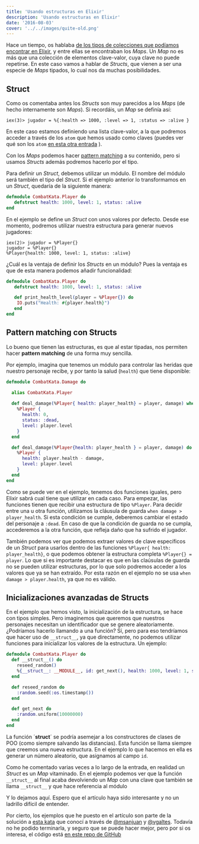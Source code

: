 ```yaml
---
title: 'Usando estructuras en Elixir'
description: 'Usando estructuras en Elixir'
date: '2016-08-03'
cover: '../../images/quite-old.png'
---
```


Hace un tiempo, os hablaba [de los tipos de colecciones que podíamos encontrar en Elixir](https://charlascylon.com/2016-03-21-tipos-colecciones-Elixir), y entre ellas se encontraban los *Maps*. Un *Map* no es más que una colección de elementos clave-valor, cuya clave no puede repetirse. En este caso vamos a hablar de *Structs*, que vienen a ser una especie de *Maps* tipados, lo cual nos da muchas posibilidades.

## Struct

Como os comentaba antes los *Structs* son muy parecidos a los *Maps* (de hecho internamente son *Maps*). Si recordáis, un *Map* se definía así:

```
iex(3)> jugador = %{:health => 1000, :level => 1, :status => :alive }
```

En este caso estamos definiendo una lista clave-valor, a la que podremos acceder a través de los `atom` que hemos usado como claves (puedes ver qué son los `atom` [en esta otra entrada](https://charlascylon.com/2016-03-02-los-atoms-en-elixir) ).

Con los *Maps* podemos hacer [pattern matching](https://charlascylon.com/2016-02-24-Elixir-y-el-pattern-matching) a su contenido, pero si usamos *Structs* además podremos hacerlo por el tipo.

Para definir un *Struct*, debemos utilizar un módulo. El nombre del módulo será también el tipo del *Struct*. Si el ejemplo anterior lo transformamos en un *Struct*, quedaría de la siguiente manera:

```elixir
defmodule CombatKata.Player do
   defstruct health: 1000, level: 1, status: :alive  
end
```                                                                                           
En el ejemplo se define un *Struct* con unos valores por defecto. Desde ese momento, podremos utilizar nuestra estructura para generar nuevos jugadores:

```
iex(2)> jugador = %Player{}
jugador = %Player{}
%Player{health: 1000, level: 1, status: :alive}
```

¿Cuál es la ventaja de definir los *Structs* en un módulo? Pues la ventaja es que de esta manera podemos añadir funcionalidad:

```elixir
defmodule CombatKata.Player do
   defstruct health: 1000, level: 1, status: :alive

   def print_health_level(player = %Player{}) do
    IO.puts("Health: #{player.health}")
   end
end
```

## Pattern matching con Structs

Lo bueno que tienen las estructuras, es que al estar tipadas, nos permiten hacer **pattern matching** de una forma muy sencilla.

Por ejemplo, imagina que tenemos un módulo para controlar las heridas que nuestro personaje recibe, y por tanto la salud (`health`) que tiene disponible:

``` elixir
defmodule CombatKata.Damage do

  alias CombatKata.Player
 
  def deal_damage(%Player{ health: player_health} = player, damage) when damage > player_health do
    %Player {
      health: 0,
      status: :dead,
      level: player.level
    }
  end  

  def deal_damage(%Player{health: player_health } = player, damage) do
    %Player {
      health: player.health - damage,
      level: player.level     
    }
  end
end
```

Como se puede ver en el ejemplo, tenemos dos funciones iguales, pero Elixir sabrá cual tiene que utilizar en cada caso. Para empezar, las funciones tienen que recibir una estructura de tipo `%Player`. Para decidir entre una u otra función, utilizamos la cláusula  de guarda `when damage > player_health`. Si esta condición se cumple, deberemos cambiar el estado del personaje a `:dead`. En caso de que la condición de guarda no se cumpla, accederemos a la otra función, que refleja daño que ha sufrido el jugador.

También podemos ver que podemos extraer valores de clave específicos de un *Struct* para usarlos dentro de las funciones `%Player{ health: player_health}`, o que podemos obtener la estructura completa `%Player{} = player`. Lo que si es importante destacar es que en las claúsulas de guarda no se pueden utilizar estructuras, por lo que solo podremos acceder a los valores que ya se han extraído. Por esta razón en el ejemplo no se usa `when damage > player.health`, ya que no es válido.

## Inicializaciones avanzadas de Structs

En el ejemplo que hemos visto, la inicialización de la estructura, se hace con tipos simples. Pero imaginemos que queremos que nuestros personajes necesitan un identificador que se genere aleatoriamente. ¿Podríamos hacerlo llamando a una función? Sí, pero para eso tendríamos que hacer uso de `__struct__`, ya que directamente, no podemos utilizar funciones para inicializar los valores de la estructura. Un ejemplo:

```elixir
defmodule CombatKata.Player do
  def __struct__() do
    reseed_random()
    %{__struct__: __MODULE__, id: get_next(), health: 1000, level: 1, status: :alive}
  end

  def reseed_random do
    :random.seed(:os.timestamp())
  end

  def get_next do
    :random.uniform(10000000)
  end
end
```

La función ´__struct__´ se podría asemejar a los constructores de clases de POO (como siempre salvando las distancias). Esta función se llama siempre que creemos una nueva estructura. En el ejemplo lo que hacemos en ella es generar un número aleatorio, que asignamos al campo `id`.

Como he comentado varias veces a lo largo de la entrada, en realidad un *Struct* es un *Map* vitaminado. En el ejemplo podemos ver que la función `__struct__` al final acaba devolviendo un *Map* con una clave que también se llama `__struct__` y que hace referencia al módulo

Y lo dejamos aquí. Espero que el artículo haya sido interesante y no un ladrillo difícil de entender.

Por cierto, los ejemplos que he puesto en el artículo son parte de la solución a [esta kata](http://www.slideshare.net/DanielOjedaLoisel/rpg-combat-kata) que conocí a través de [@msanjuan](https://twitter.com/msanjuan) y [@vgaltes](https://twitter.com/vgaltes). Todavía no he podido terminarla, y seguro que se puede hacer mejor, pero por si os interesa, el código está [en este repo de GitHub](https://github.com/rubenfa/rpg_combat_kata)